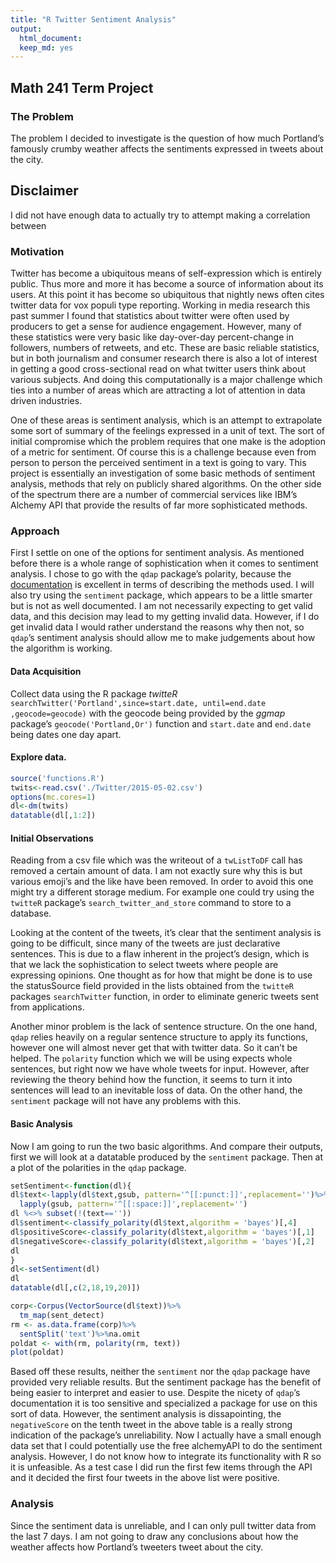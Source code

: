 ```yaml
---
title: "R Twitter Sentiment Analysis"
output:
  html_document:
  keep_md: yes
---
```

## Math 241 Term Project

### The Problem
The problem I decided to investigate is the question of how much Portland's famously crumby weather affects the sentiments expressed in tweets about the city.

## Disclaimer
I did not have enough data to actually try to attempt making a correlation between 

### Motivation
Twitter has become a ubiquitous means of self-expression which is entirely public. Thus more and more it has become a source of information about its users. At this point it has become so ubiquitous that nightly news often cites twitter data for vox populi type reporting. Working in media research this past summer I found that statistics about twitter were often used by producers to get a sense for audience engagement. However, many of these statistics were very basic like day-over-day percent-change in followers, numbers of retweets, and etc. These are basic reliable statistics, but in both journalism and consumer research there is also a lot of interest in getting a good cross-sectional read on what twitter users think about various subjects. And doing this computationally is a major challenge which ties into a number of areas which are attracting a lot of attention in data driven industries. 

One of these areas is sentiment analysis, which is an attempt to extrapolate some sort of summary of the feelings expressed in a unit of text. The sort of initial compromise which the problem requires that one make is the adoption of a metric for sentiment. Of course this is a challenge because even from person to person the perceived sentiment in a text is going to vary. This project is essentially an investigation of some basic methods of sentiment analysis, methods that rely on publicly shared algorithms. On the other side of the spectrum there are a number of commercial services like IBM's Alchemy API that provide the results of far more sophisticated methods. 

### Approach

First I settle on one of the options for sentiment analysis. As mentioned before there is a whole range of sophistication when it comes to sentiment analysis. I chose to go with the `qdap` package’s polarity, because the [documentation](http://trinker.github.io/qdap/vignettes/qdap_vignette.html#polarity) is excellent in terms of describing the methods used. I will also try using the `sentiment` package, which appears to be a little smarter but is not as well documented. I am not necessarily expecting to get valid data, and this decision may lead to my getting invalid data. However, if I do get invalid data I would rather understand the reasons why then not, so `qdap`'s sentiment analysis should allow me to make judgements about how the algorithm is working. 

#### Data Acquisition
Collect data using the R package _twitteR_ `searchTwitter('Portland',since=start.date, until=end.date ,geocode=geocode)` with the geocode being provided by the _ggmap_ package's `geocode('Portland,Or')` function and `start.date` and `end.date` being dates one day apart.

#### Explore data. 

```r
source('functions.R')
twits<-read.csv('./Twitter/2015-05-02.csv')
options(mc.cores=1)
dl<-dm(twits)
datatable(dl[,1:2])
```

#### Initial Observations
Reading from a csv file which was the writeout of a `twListToDF` call has removed a certain amount of data. I am not exactly sure why this is but various emoji's and the like have been removed. In order to avoid this one might try a different storage medium. For example one could try using the `twitteR` package's `search_twitter_and_store` command to store to a database. 

Looking at the content of the tweets, it's clear that the sentiment analysis is going to be difficult, since many of the tweets are just declarative sentences. This is due to a flaw inherent in the project's design, which is that we lack the sophistication to select tweets where people are expressing opinions. One thought as for how that might be done is to use the statusSource field provided in the lists obtained from the `twitteR` packages `searchTwitter` function, in order to eliminate generic tweets sent from applications.

Another minor problem is the lack of sentence structure. On the one hand, `qdap` relies heavily on a regular sentence structure to apply its functions, however one will almost never get that with twitter data. So it can't be helped. The `polarity` function which we will be using expects whole sentences, but right now we have whole tweets for input. However, after reviewing the theory behind how the function, it seems to turn it into sentences will lead to an inevitable loss of data. On the other hand, the `sentiment` package will not have any problems with this.

#### Basic Analysis

Now I am going to run the two basic algorithms. And compare their outputs, first we will look at a datatable produced by the `sentiment` package. Then at a plot of the polarities in the `qdap` package.

```r
setSentiment<-function(dl){
dl$text<-lapply(dl$text,gsub, pattern='^[[:punct:]]',replacement='')%>%
  lapply(gsub, pattern='^[[:space:]]',replacement='')
dl %<>% subset(!(text==''))
dl$sentiment<-classify_polarity(dl$text,algorithm = 'bayes')[,4]
dl$positiveScore<-classify_polarity(dl$text,algorithm = 'bayes')[,1]
dl$negativeScore<-classify_polarity(dl$text,algorithm = 'bayes')[,2]
dl
}
dl<-setSentiment(dl)
dl
datatable(dl[,c(2,18,19,20)])
```
```r
corp<-Corpus(VectorSource(dl$text))%>%
  tm_map(sent_detect)
rm <- as.data.frame(corp)%>%
  sentSplit('text')%>%na.omit
poldat <- with(rm, polarity(rm, text))
plot(poldat)
```


Based off these results, neither the `sentiment` nor the `qdap` package have provided very reliable results. But the sentiment package has the benefit of being easier to interpret and easier to use. Despite the nicety of `qdap`'s documentation it is too sensitive and specialized a package for use on this sort of data. However, the sentiment analysis is dissapointing, the `negativeScore` on the tenth tweet in the above table is a really strong indication of the package's unreliability. Now I actually have a small enough data set that I could potentially use the free alchemyAPI to do the sentiment analysis. However, I do not know how to integrate its functionality with R so it is unfeasible. As a test case I did run the first few items through the API and it decided the first four tweets in the above list were positive.

### Analysis
Since the sentiment data is unreliable, and I can only pull twitter data from the last 7 days. I am not going to draw any conclusions about how the weather affects how Portland's tweeters tweet about the city.
